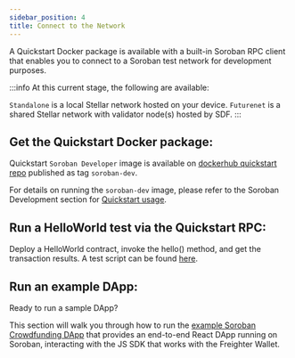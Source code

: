 ```yaml
---
sidebar_position: 4
title: Connect to the Network
---
```


A Quickstart Docker package is available with a built-in Soroban RPC client that enables you to connect to a Soroban test network for development purposes.

:::info
At this current stage, the following are available:

`Standalone` is a local Stellar network hosted on your device.
`Futurenet` is a shared Stellar network with validator node(s) hosted by SDF. 
:::

## Get the Quickstart Docker package:

Quickstart `Soroban Developer` image is available on [dockerhub quickstart repo] published as tag `soroban-dev`.

[dockerhub quickstart repo]: https://hub.docker.com/r/stellar/quickstart/

For details on running the `soroban-dev` image, please refer to the Soroban Development section for [Quickstart usage]. 

[Quickstart usage]: https://github.com/stellar/quickstart#soroban-development

## Run a HelloWorld test via the Quickstart RPC:

Deploy a HelloWorld contract, invoke the hello() method, and get the transaction results. A test script can be found [here].

[here]: https://github.com/stellar/go/issues/4650#issuecomment-1272165182

## Run an example DApp:

Ready to run a sample DApp? 

This section will walk you through how to run the [example Soroban Crowdfunding DApp] that provides an end-to-end React DApp running on Soroban, interacting with the JS SDK that works with the Freighter Wallet.

[example Soroban Crowdfunding DApp]: https://github.com/stellar/soroban-example-dapp
